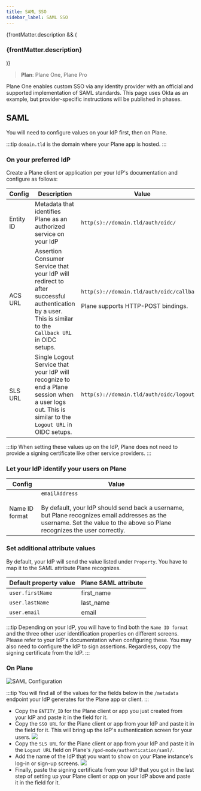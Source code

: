 ```yaml
---
title: SAML SSO
sidebar_label: SAML SSO
---
```


{frontMatter.description && (

<h3 className="description">{frontMatter.description}</h3>
)}

> **Plan**: Plane One, Plane Pro

Plane One enables custom SSO via any identity provider with an official and supported
implementation of SAML standards. This page uses Okta as an example, but
provider-specific instructions will be published in phases.

## SAML

You will need to configure values on your IdP first, then on Plane.

:::tip
`domain.tld` is the domain where your Plane app is hosted.
:::

### On your preferred IdP

Create a Plane client or application per your IdP's documentation and configure as follows:

| **Config** | **Description**                                                                                                                                            | **Value**                                                                                |
| ---------- | ---------------------------------------------------------------------------------------------------------------------------------------------------------- | ---------------------------------------------------------------------------------------- |
| Entity ID  | Metadata that identifies Plane as an authorized service on your IdP                                                                                        | `http(s)://domain.tld/auth/oidc/`                                                        |
| ACS URL    | Assertion Consumer Service that your IdP will redirect to after successful authentication by a user. This is similar to the `Callback URL` in OIDC setups. | `http(s)://domain.tld/auth/oidc/callback/` <br/><br/> Plane supports HTTP-POST bindings. |
| SLS URL    | Single Logout Service that your IdP will recognize to end a Plane session when a user logs out. This is similar to the `Logout URL` in OIDC setups.        | `http(s)://domain.tld/auth/oidc/logout/`                                                 |

:::tip
When setting these values up on the IdP, Plane does not need to provide a signing
certificate like other service providers.
:::

### Let your IdP identify your users on Plane

| **Config**     | **Value**                                                                                                                                                                                            |
| -------------- | ---------------------------------------------------------------------------------------------------------------------------------------------------------------------------------------------------- |
| Name ID format | `emailAddress` <br/><br/> By default, your IdP should send back a username, but Plane recognizes email addresses as the username. Set the value to the above so Plane recognizes the user correctly. |

### Set additional attribute values

By default, your IdP will send the value listed under `Property`. You have to map it
to the SAML attribute Plane recognizes.

| **Default property value** | **Plane SAML attribute** |
| -------------------------- | ------------------------ |
| `user.firstName`           | first_name               |
| `user.lastName`            | last_name                |
| `user.email`               | email                    |

:::tip
Depending on your IdP, you will have to find both the `Name ID format` and the three
other user identification properties on different screens. Please refer to your IdP's
documentation when configuring these. You may also need to configure the IdP to sign
assertions. Regardless, copy the signing certificate from the IdP.
:::

### On Plane

![SAML Configuration](/images/custom-sso/saml-config.png#center)

:::tip
You will find all of the values for the fields below in the `/metadata` endpoint your
IdP generates for the Plane app or client.
:::

- Copy the `ENTITY_ID` for the Plane client or app you just created from your IdP and paste it in the field for it.
- Copy the `SSO URL` for the Plane client or app from your IdP and paste it in the field for it. This will bring up the IdP's authentication screen for your users.
  ![](/images/custom-sso/okta-signin.webp#center)
- Copy the `SLS URL` for the Plane client or app from your IdP and paste it in the `Logout URL` field on Plane's `/god-mode/authentication/saml/`.
- Add the name of the IdP that you want to show on your Plane instance's log-in or sign-up screens.
  ![](/images/custom-sso/instance-login.png#center)
- Finally, paste the signing certificate from your IdP that you got in the last step of setting up your Plane client or app on your IdP above and paste it in the field for it.
